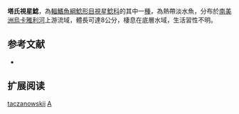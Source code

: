 {{Speciesbox
| name = 塔氏視星鯰
| image = 
| image_width = 250px
| image_caption = 
| status = NE
| status_system = IUCN3.1
| genus = Astroblepus
| species = taczanowskii
| authority = [[Boulenger|Boulenger]], 1890
| synonyms = *''Arges taczanowskii'', Boulenger, 1890
}}

'''塔氏視星鯰'''，為[[輻鰭魚綱|輻鰭魚綱]][[鯰形目|鯰形目]][[視星鯰科|視星鯰科]]的其中一[[種|種]]，為熱帶淡水魚，分布於[[南美洲|南美洲]][[烏卡雅利河|烏卡雅利河]]上游流域，體長可達8公分，棲息在底層水域，生活習性不明。

==参考文献==
*{{FishBase_species|genus=Astroblepus|species=taczanowskii|year=2014|month=11}}

== 扩展阅读 ==
{{refbegin}}
{{wikispecies-inline|Astroblepus taczanowskii|塔氏視星鯰}}
{{refend}}
{{Taxonbar|from=Q5569408}}

[[Category:視星鯰屬|taczanowskii]]
[[Category:1890年描述的魚類|A]]